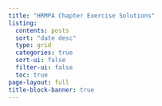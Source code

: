 ```yaml
---
title: "HRMPA Chapter Exercise Solutions"
listing:
  contents: posts
  sort: "date desc"
  type: grid
  categories: true
  sort-ui: false
  filter-ui: false
  toc: true
page-layout: full
title-block-banner: true
---
```

